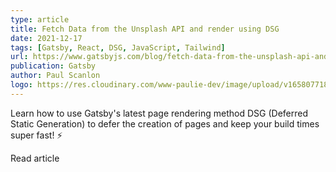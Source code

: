 ```yaml
---
type: article
title: Fetch Data from the Unsplash API and render using DSG
date: 2021-12-17
tags: [Gatsby, React, DSG, JavaScript, Tailwind]
url: https://www.gatsbyjs.com/blog/fetch-data-from-the-unsplash-api-and-render-using-dsg
publication: Gatsby
author: Paul Scanlon
logo: https://res.cloudinary.com/www-paulie-dev/image/upload/v1658077182/paulie.dev/Logos/gatsby-logo_dgbkjm.png
---
```


Learn how to use Gatsby's latest page rendering method DSG (Deferred Static Generation) to defer the creation of pages
and keep your build times super fast! ⚡

<Cta href='https://www.gatsbyjs.com/blog/fetch-data-from-the-unsplash-api-and-render-using-dsg'>
  Read article
</Cta>
